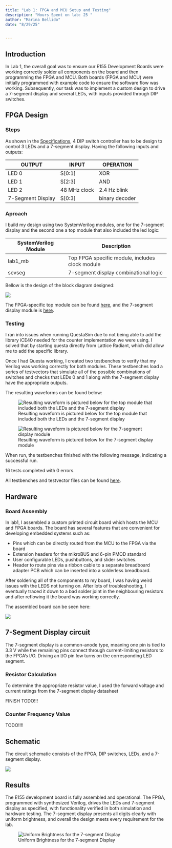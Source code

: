 ```yaml
---
title: "Lab 1: FPGA and MCU Setup and Testing"
description: "Hours Spent on lab: 25 "
author: "Marina Bellido"
date: "8/29/25"


---
```


## Introduction
In Lab 1, the overall goal was to ensure our E155 Development Boards were working correctly solder all components on the board  and then programming the FPGA and MCU. Both boards (FPGA and MCU) were initially programmed with example code to ensure the software flow was working. Subsequently, our task was to implement a custom design to drive a 7-segment display and several LEDs, with inputs provided through DIP switches.

## FPGA Design
### Steps
As shown in the [Specifications](https://hmc-e155.github.io/lab/lab1/#fpga-design), 4 DIP switch controller has to be design to control 3 LEDs and a 7-segment display. Having the following inputs and outputs: 


|       OUTPUT      |    INPUT    |    OPERATION   |
|-------------------|-------------|----------------|
|       LED 0       |    S[0:1]   |       XOR      |
|       LED 1       |    S[2:3]   |       AND      |
|       LED 2       | 48 MHz clock|  2.4 Hz blink  |
| 7-Segment Display |    S[0:3]   | binary decoder |



### Aproach

I build my design using two SystemVerilog modules, one for the 7-segment display and the second one a top module that also included the led logic:


|      SystemVerilog Module       |                   Description                          |
|---------------------------------|--------------------------------------------------------|
|            lab1_mb              |    Top FPGA specific module, includes clock module     |
|            sevseg               |       7-segment display combinational logic            |


Bellow is the design of the block diagram designed: 

![](images/blockdiagram.png)

The FPGA-specific top module can be found [here](https://github.com/Marina-Bellido/E155-labs-code/blob/main/lab1/fpga/src/lab1_mb.sv), and the 7-segment display module is [here](https://github.com/Marina-Bellido/E155-labs-code/blob/main/lab1/fpga/src/sevseg.sv).

### Testing

I ran into issues when running QuestaSim due to not being able to add the library iCE40 needed for the counter implementation we were using. I solved that by starting questa directly from Lattice Radiant, which did allow me to add the specific library.

Once I had Questa working, I created two testbenches to verify that my Verilog was working correctly for both modules. These testbenches load a series of testvectors that simulate all of the possible combinations of switches and checks that LEDs 0 and 1 along with the 7-segment display have the appropriate outputs.

The resulting waveforms can be found below:

![Resulting waveform is pictured below for the top module that included both the LEDs and the 7-segment display](images/lab1waveform.png)

![Resulting waveform is pictured below for the 7-segment display module](images/sevsegwaveform.png)

When run, the testbenches finished with the following message, indicating a successful run.

16 tests completed with 0 errors.

All testbenches and testvector files can be found [here](https://github.com/Marina-Bellido/E155-labs-code/tree/main/lab1/fpga/src). 


## Hardware

### Board Assembly

In lab1, I assembled a custom printed circuit board which hosts the MCU and FPGA boards. The board has several features that are convenient for developing embedded systems such as:

- Pins which can be directly routed from the MCU to the FPGA via the board
- Extension headers for the mikroBUS and 6-pin PMOD standard
- User configurable LEDs, pushbuttons, and slider switches.
- Header to route pins via a ribbon cable to a separate breadboard adapter PCB which can be inserted into a solderless breadboard.

After soldering all of the components to my board, I was having weird issues with the LEDS not turning on. After lots of troubleshooting, I eventually traced it down to a bad solder joint in the neighbouring resistors and after reflowing it the board was working correctly.

The assembled board can be seen here:

![](images/board.png)

## 7-Segment Display circuit

The 7-segment display is a common-anode type, meaning one pin is tied to 3.3 V while the remaining pins connect through current-limiting resistors to the FPGA’s I/O. Driving an I/O pin low turns on the corresponding LED segment.

### Resistor Calculation

To determine the appropriate resistor value, I used the forward voltage and current ratings from the 7-segment display datasheet

FINISH TODO!!!

### Counter Frequency Value 

TODO!!!!

## Schematic

The circuit schematic consists of the FPGA, DIP switches, LEDs, and a 7-segment display.

![](images/schematic.png)


## Results

The E155 development board is fully assembled and operational. The FPGA, programmed with synthesized Verilog, drives the LEDs and 7-segment display as specified, with functionality verified in both simulation and hardware testing. The 7-segment display presents all digits clearly with uniform brightness, and overall the design meets every requirement for the lab.

![Uniform Brightness for the 7-segment Display](images/brightnesss.jpeg)